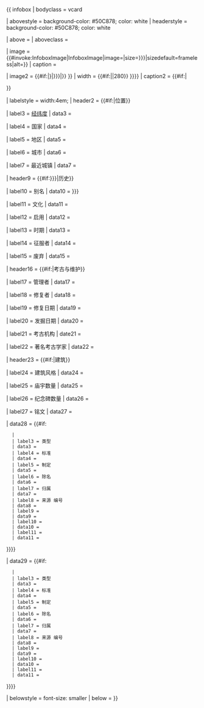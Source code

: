 {{ infobox
| bodyclass   = vcard

| abovestyle  = background-color: #50C878; color: white
| headerstyle = background-color: #50C878; color: white

| above       = {{{name|<includeonly>{{PAGENAME}}</includeonly>}}}
| aboveclass  = 

| image       = {{#invoke:InfoboxImage|InfoboxImage|image={{{image|}}}|size={{{image size|{{{image_size|}}}}}}|sizedefault=frameless|alt={{{alt|}}}}}
| caption     = {{{caption|}}}

| image2       = {{#if:{{{pushpin_map|}}}|{{Location map|{{{pushpin_map}}}
| relief   = {{{relief|}}}
| alt      = {{{pushpin_map_alt|}}}
| coordinates = {{coordinates|}}}
| float    = center
| caption  =
| border   = none
| mark     = Gold temple icon.png
| marksize = 8
| label    = {{#if:{{{map dot label|{{{map_dot_label|}}}}}}|{{{map dot label|{{{map_dot_label}}}}}}|{{{name|{{PAGENAME}}}}} }}
| width    = {{#if:{{{map_size|}}}|{{{map_size}}}|280}}
}}}}
| caption2 = {{#if:{{{map_caption|}}}|<center>{{{map_caption}}}</center>}}

| labelstyle = width:4em;
| header2     = {{#if:{{{coordinates|}}}{{{country|}}}{{{region|}}}{{{municipality|}}}{{{nearest_town|}}}|位置}}

| label3      = [[经纬度]]
| data3       = {{{coordinates|}}}

| label4      = 国家
| data4       = {{{country|}}}

| label5      = 地区
| data5       = {{{region|}}}

| label6      = 城市
| data6       = {{{municipality|}}}

| label7      = 最近城镇
| data7       = {{{nearest_town|}}}

| header9     = {{#if:{{{other_names|{{{other_names:|}}}}}}{{{culture|}}}{{{first_occupied|}}}{{{period|}}}{{{conquered_by|}}}{{{abandoned|}}}|历史}}

| label10     = 别名
| data10      = {{{other_names|{{{other_names:|}}}}}}

| label11     = 文化
| data11      = {{{culture|}}}

| label12     = 启用
| data12      = {{{first_occupied|}}}

| label13     = 时期
| data13      = {{{period|}}}

| label14     = 征服者
| data14      = {{{conquered_by|}}}

| label15     = 废弃
| data15      = {{{abandoned|}}}

| header16    = {{#if:{{{responsible_body|}}}{{{restored_by|}}}{{{date_restored|}}}{{{dates_excavated|}}}{{{archaeological_bodies|}}}{{{notable_archaeologists|}}}|考古与维护}}

| label17     = 管理者
| data17      = {{{responsible_body|}}}

| label18     = 修复者
| data18      = {{{restored_by|}}}

| label19     = 修复日期
| data19      = {{{date_restored|}}}

| label20     = 发掘日期
| data20      = {{{dates_excavated|}}}

| label21     = 考古机构
| date21      = {{{archaeological_bodies|}}}

| label22     = 著名考古学家
| data22      = {{{notable_archaeologists|}}}

| header23    = {{#if:{{{architectural_styles|}}}{{{number_of_temples|}}}{{{number_of_monuments|}}}{{{inscriptions|}}}|建筑}}

| label24     = 建筑风格
| data24      = {{{architectural_styles|}}}

| label25     = 庙宇数量
| data25      = {{{number_of_temples|}}}

| label26     = 纪念碑数量
| data26      = {{{number_of_monuments|}}}

| label27     = 铭文
| data27      = {{{inscriptions|}}}

<!-- designation1 section -->
| data28 = {{#if:{{{designation1|}}}{{{designation1_offname|}}}{{{designation1_type|}}}{{{designation1_criteria|}}}{{{designation1_date|}}}{{{delisted1_date|}}}{{{designation1_partof|}}}{{{designation1_number|}}}{{{designation1_free1value|}}}{{{designation2_free1value|}}}{{{designation1_free3value|}}}
   |{{Infobox | child = yes
   | header1 = {{designation/divbox|{{{designation1|}}}|delisted={{{delisted1_date|}}}}}
   | data2 = {{#if:{{{designation1_offname|}}}|'''官方名称：{{{designation1_offname}}}'''}}
   | label3 = 类型
   | data3 = {{{designation1_type|}}}
   | label4 = 标准
   | data4 = {{{designation1_criteria|}}}
   | label5 = 制定
   | data5 = {{{designation1_date|}}}
   | label6 = 除名
   | data6 = {{{delisted1_date|}}}
   | label7 = 归属
   | data7 = {{{designation1_partof|}}}
   | label8 = 来源&nbsp;编号
   | data8 = {{{designation1_number|}}}
   | label9 = {{{designation1_free1name|}}}
   | data9 = {{{designation1_free1value|}}}
   | label10 = {{{designation1_free2name|}}}
   | data10 = {{{designation1_free2value|}}}
   | label11 = {{{designation1_free3name|}}}
   | data11 = {{{designation1_free3value|}}}
}}}}

<!-- designation2 section -->
| data29 = {{#if:{{{designation2|}}}{{{designation2_offname|}}}{{{designation2_type|}}}{{{designation2_criteria|}}}{{{designation2_date|}}}{{{delisted1_date|}}}{{{designation2_partof|}}}{{{designation2_number|}}}{{{designation2_free1value|}}}{{{designation2_free2value|}}}{{{designation2_free3value|}}}
   |{{Infobox | child = yes
   | header1 = {{designation/divbox|{{{designation2|}}}|delisted={{{delisted2_date|}}}}}
   | data2 = {{#if:{{{designation2_offname|}}}|'''官方名称{{{designation2_offname}}}'''}}
   | label3 = 类型
   | data3 = {{{designation2_type|}}}
   | label4 = 标准
   | data4 = {{{designation2_criteria|}}}
   | label5 = 制定
   | data5 = {{{designation2_date|}}}
   | label6 = 除名
   | data6 = {{{delisted2_date|}}}
   | label7 = 归属
   | data7 = {{{designation2_partof|}}}
   | label8 = 来源&nbsp;编号
   | data8 = {{{designation2_number|}}}
   | label9 = {{{designation2_free1name|}}}
   | data9 = {{{designation2_free1value|}}}
   | label10 = {{{designation2_free2name|}}}
   | data10 = {{{designation2_free2value|}}}
   | label11 = {{{designation2_free3name|}}}
   | data11 = {{{designation2_free3value|}}}
}}}}

| belowstyle  = font-size: smaller
| below       = {{{footnotes|}}}
}}<noinclude>
{{Documentation}}</noinclude>